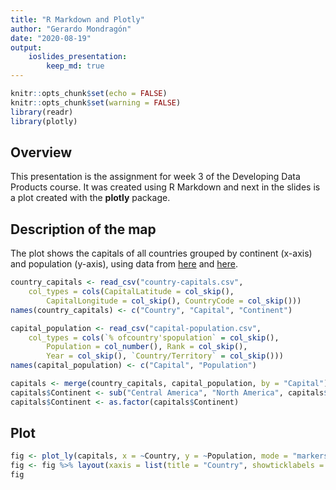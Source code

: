 ```yaml
---
title: "R Markdown and Plotly"
author: "Gerardo Mondragón"
date: "2020-08-19"
output: 
    ioslides_presentation:
        keep_md: true
---
```


```r
knitr::opts_chunk$set(echo = FALSE)
knitr::opts_chunk$set(warning = FALSE)
library(readr)
library(plotly)
```

## Overview

This presentation is the assignment for week 3 of the Developing Data Products course. It was created using R Markdown and next in the slides is a plot created with the **plotly** package.

## Description of the map

The plot shows the capitals of all countries grouped by continent (x-axis) and population (y-axis), using data from [here](https://en.wikipedia.org/wiki/List_of_national_capitals_by_population) and [here](http://techslides.com/list-of-countries-and-capitals).

```r
country_capitals <- read_csv("country-capitals.csv", 
    col_types = cols(CapitalLatitude = col_skip(), 
        CapitalLongitude = col_skip(), CountryCode = col_skip()))
names(country_capitals) <- c("Country", "Capital", "Continent")

capital_population <- read_csv("capital-population.csv", 
    col_types = cols(`% ofcountry'spopulation` = col_skip(), 
        Population = col_number(), Rank = col_skip(), 
        Year = col_skip(), `Country/Territory` = col_skip()))
names(capital_population) <- c("Capital", "Population")
```

```r
capitals <- merge(country_capitals, capital_population, by = "Capital")
capitals$Continent <- sub("Central America", "North America", capitals$Continent)
capitals$Continent <- as.factor(capitals$Continent)
```

## Plot

```r
fig <- plot_ly(capitals, x = ~Country, y = ~Population, mode = "markers", type = "scatter", color = ~Continent)
fig <- fig %>% layout(xaxis = list(title = "Country", showticklabels = F), legend = list(orientation = "h", title=list(text = "<b> Continent </b>")))
fig
```
